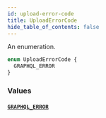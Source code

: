 ```yaml
---
id: upload-error-code
title: UploadErrorCode
hide_table_of_contents: false
---
```


An enumeration.

```graphql
enum UploadErrorCode {
  GRAPHQL_ERROR
}
```

### Values

#### [`GRAPHQL_ERROR`](#)
